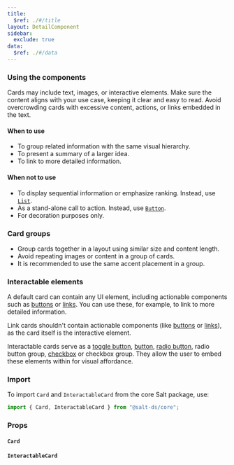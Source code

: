```yaml
---
title:
  $ref: ./#/title
layout: DetailComponent
sidebar:
  exclude: true
data:
  $ref: ./#/data
---
```


### Using the components

Cards may include text, images, or interactive elements. Make sure the content aligns with your use case, keeping it clear and easy to read. Avoid overcrowding cards with excessive content, actions, or links embedded in the text.

#### When to use

- To group related information with the same visual hierarchy.
- To present a summary of a larger idea.
- To link to more detailed information.

#### When not to use

- To display sequential information or emphasize ranking. Instead, use [`List`](../list).
- As a stand-alone call to action. Instead, use [`Button`](../button).
- For decoration purposes only.

### Card groups

- Group cards together in a layout using similar size and content length.
- Avoid repeating images or content in a group of cards.
- It is recommended to use the same accent placement in a group.

### Interactable elements

A default card can contain any UI element, including actionable components such as [buttons](../button) or [links](../link). You can use these, for example, to link to more detailed information.

Link cards shouldn't contain actionable components (like [buttons](../button) or [links](../link)), as the card itself is the interactive element.

Interactable cards serve as a [toggle button](../toggle-button), [button](../button), [radio button](../radio-button), radio button group, [checkbox](../checkbox) or checkbox group. They allow the user to embed these elements within for visual affordance.

### Import

To import `Card` and `InteractableCard` from the core Salt package, use:

```js
import { Card, InteractableCard } from "@salt-ds/core";
```

### Props

#### `Card`

<PropsTable packageName="core" componentName="Card" />

#### `InteractableCard`

<PropsTable packageName="core" componentName="InteractableCard" />
